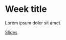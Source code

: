 # Week title

Lorem ipsum dolor sit amet.

[Slides](https://duerrsimon.github.io/hevs-quarto/slides/Week2/slides.html){.btn .btn-outline-primary .btn role="button"} 
